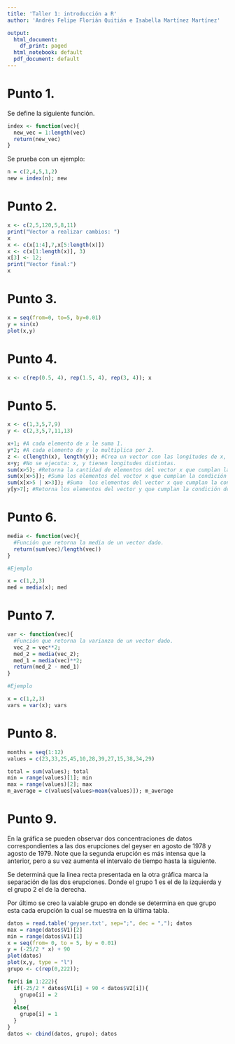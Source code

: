 ---
title: 'Taller 1: introducción a R'
author: 'Andrés Felipe Florián Quitián e Isabella Martínez Martínez'

output:
  html_document:
    df_print: paged
  html_notebook: default
  pdf_document: default
---

# Punto 1.
Se define la siguiente función.

```{r}
index <- function(vec){
  new_vec = 1:length(vec)
  return(new_vec)
}
```

Se prueba con un ejemplo:

```{r}
n = c(2,4,5,1,2)
new = index(n); new
```

# Punto 2.

```{r}
x <- c(2,5,120,5,8,11)
print("Vector a realizar cambios: ")
x
x <- c(x[1:4],7,x[5:length(x)])
x <- c(x[1:length(x)], 3)
x[3] <- 12; 
print("Vector final:")
x
```

# Punto 3.

```{r}
x = seq(from=0, to=5, by=0.01)
y = sin(x)
plot(x,y)
```

# Punto 4.

```{r}
x <- c(rep(0.5, 4), rep(1.5, 4), rep(3, 4)); x
```

# Punto 5.

```{r}
x <- c(1,3,5,7,9)
y <- c(2,3,5,7,11,13)

x+1; #A cada elemento de x le suma 1.
y*2; #A cada elemento de y lo multiplica por 2.
z <- c(length(x), length(y)); #Crea un vector con las longitudes de x, y.
x+y; #No se ejecuta: x, y tienen longitudes distintas.
sum(x>5); #Retorna la cantidad de elementos del vector x que cumplan la condición de ser mayores a 5.
sum(x[x>5]); #Suma los elementos del vector x que cumplan la condición de ser mayores a 5.
sum(x[x>5 | x>3]); #Suma  los elementos del vector x que cumplan la condición de ser mayores a 5 o mayores a 3.
y[y>7]; #Retorna los elementos del vector y que cumplan la condición de ser mayores a 7.
```

# Punto 6.

```{r}
media <- function(vec){
  #Función que retorna la media de un vector dado.
  return(sum(vec)/length(vec))
}

#Ejemplo

x = c(1,2,3)
med = media(x); med 
```

# Punto 7.

```{r}
var <- function(vec){
  #Función que retorna la varianza de un vector dado.
  vec_2 = vec**2;
  med_2 = media(vec_2);
  med_1 = media(vec)**2;
  return(med_2 - med_1)
}

#Ejemplo

x = c(1,2,3)
vars = var(x); vars
```

# Punto 8.

```{r}
months = seq(1:12)
values = c(23,33,25,45,10,28,39,27,15,38,34,29)

total = sum(values); total
min = range(values)[1]; min
max = range(values)[2]; max
m_average = c(values[values>mean(values)]); m_average
```

# Punto 9.

En la gráfica se pueden observar dos concentraciones de datos correspondientes a las dos erupciones del geyser en agosto de 1978 y agosto de 1979. Note que la segunda erupción es más intensa que la anterior, pero a su vez aumenta el intervalo de tiempo hasta la siguiente.

Se determiná que la linea recta presentada en la otra gráfica marca la separación de las dos erupciones. Donde el grupo 1 es el de la izquierda y el grupo 2 el de la derecha.

Por último se creo la vaiable grupo en donde se determina en que grupo esta cada erupción la cual se muestra en la última tabla.

```{r}
datos = read.table('geyser.txt', sep=";", dec = ","); datos
max = range(datos$V1)[2]
min = range(datos$V1)[1]
x = seq(from= 0, to = 5, by = 0.01)
y = (-25/2 * x) + 90 
plot(datos)
plot(x,y, type = "l")
grupo <- c(rep(0,222));

for(i in 1:222){
  if(-25/2 * datos$V1[i] + 90 < datos$V2[i]){
    grupo[i] = 2
  }
  else{
    grupo[i] = 1
  }
}
datos <- cbind(datos, grupo); datos


```


